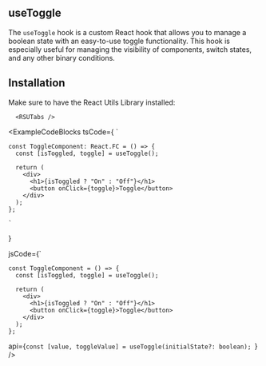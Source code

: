 
## useToggle

The `useToggle` hook is a custom React hook that allows you to manage a boolean state with an easy-to-use toggle functionality. This hook is especially useful for managing the visibility of components, switch states, and any other binary conditions.

## Installation

Make sure to have the React Utils Library installed:

```mdx-code-block
  <RSUTabs />
```

<ExampleCodeBlocks 
  tsCode={
    `

    const ToggleComponent: React.FC = () => {
      const [isToggled, toggle] = useToggle();

      return (
        <div>
          <h1>{isToggled ? "On" : "Off"}</h1>
          <button onClick={toggle}>Toggle</button>
        </div>
      );
    };

    `

}

jsCode={`

    const ToggleComponent = () => {
      const [isToggled, toggle] = useToggle();

      return (
        <div>
          <h1>{isToggled ? "On" : "Off"}</h1>
          <button onClick={toggle}>Toggle</button>
        </div>
      );
    };


api={`const [value, toggleValue] = useToggle(initialState?: boolean);
`}
/>
